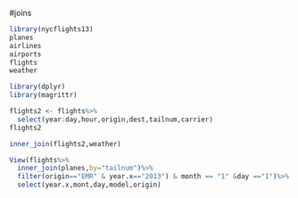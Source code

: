 #joins

```r
library(nycflights13)
planes
airlines
airports
flights
weather
```

```r
library(dplyr)
library(magrittr)

flights2 <- flights%>%
  select(year:day,hour,origin,dest,tailnum,carrier)
flights2
```
```r
inner_join(flights2,weather)
```

```r
View(flights%>%
  inner_join(planes,by="tailnum")%>%
  filter(origin=="EMR" & year.x=="2013") & month == "1" &day =="1")%>%
  select(year.x,mont,day,model,origin)
```
```r

```

